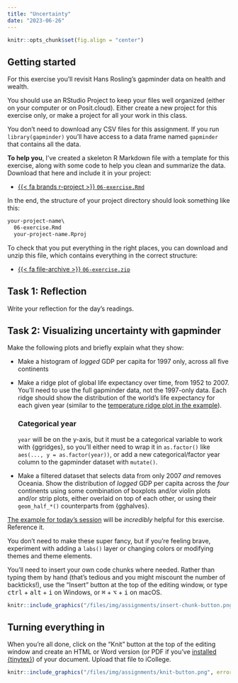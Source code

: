 ```yaml
---
title: "Uncertainty"
date: "2023-06-26"
---
```


```r
knitr::opts_chunk$set(fig.align = "center")
```

## Getting started

For this exercise you'll revisit Hans Rosling's gapminder data on health and wealth.

You should use an RStudio Project to keep your files well organized (either on your computer or on Posit.cloud). Either create a new project for this exercise only, or make a project for all your work in this class.

You don't need to download any CSV files for this assignment. If you run `library(gapminder)` you'll have access to a data frame named `gapminder` that contains all the data. 

**To help you**, I've created a skeleton R Markdown file with a template for this exercise, along with some code to help you clean and summarize the data. Download that here and include it in your project:

- [{{< fa brands r-project >}} `06-exercise.Rmd`](/projects/06-exercise/06-exercise.Rmd)

In the end, the structure of your project directory should look something like this:

```default
your-project-name\
  06-exercise.Rmd
  your-project-name.Rproj
```

To check that you put everything in the right places, you can download and unzip this file, which contains everything in the correct structure:

- [{{< fa file-archive >}} `06-exercise.zip`](/projects/06-exercise.zip)


## Task 1: Reflection

Write your reflection for the day's readings.


## Task 2: Visualizing uncertainty with gapminder

Make the following plots and briefly explain what they show:

- Make a histogram of *logged* GDP per capita for 1997 only, across all five continents

- Make a ridge plot of global life expectancy over time, from 1952 to 2007. You'll need to use the full gapminder data, not the 1997-only data. Each ridge should show the distribution of the world's life expectancy for each given year (similar to the [temperature ridge plot in the example](/example/06-example/#density-plots)). 

  ::: {.callout-tip}
  ### Categorical year

  `year` will be on the y-axis, but it must be a categorical variable to work with {ggridges}, so you'll either need to wrap it in `as.factor()` like `aes(..., y = as.factor(year))`, or add a new categorical/factor year column to the gapminder dataset with `mutate()`.
  :::

- Make a filtered dataset that selects data from only 2007 *and* removes Oceania. Show the distribution of *logged* GDP per capita across the *four* continents using some combination of boxplots and/or violin plots and/or strip plots, either overlaid on top of each other, or using their `geom_half_*()` counterparts from {gghalves}.

[The example for today's session](/example/06-example/) will be *incredibly* helpful for this exercise. Reference it.

You don't need to make these super fancy, but if you're feeling brave, experiment with adding a `labs()` layer or changing colors or modifying themes and theme elements.

You'll need to insert your own code chunks where needed. Rather than typing them by hand (that's tedious and you might miscount the number of backticks!), use the "Insert" button at the top of the editing window, or type <kbd>ctrl</kbd> + <kbd>alt</kbd> + <kbd>i</kbd> on Windows, or <kbd>⌘</kbd> + <kbd>⌥</kbd> + <kbd>i</kbd> on macOS.

```r
knitr::include_graphics("/files/img/assignments/insert-chunk-button.png", error = FALSE)
```


## Turning everything in

When you're all done, click on the "Knit" button at the top of the editing window and create an HTML or Word version (or PDF if you've [installed {tinytex}](/resource/install/#install-tinytex)) of your document. Upload that file to iCollege.

```r
knitr::include_graphics("/files/img/assignments/knit-button.png", error = FALSE)
```

